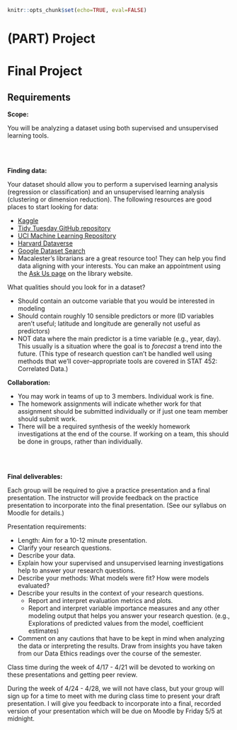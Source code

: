 ```r
knitr::opts_chunk$set(echo=TRUE, eval=FALSE)
```

# (PART) Project {-}

# Final Project {-}

## Requirements {-}

**Scope:**

You will be analyzing a dataset using both supervised and unsupervised learning tools.

<br><br>

**Finding data:**

Your dataset should allow you to perform a supervised learning analysis (regression or classification) and an unsupervised learning analysis (clustering or dimension reduction). The following resources are good places to start looking for data:

- [Kaggle](https://www.kaggle.com/datasets)
- [Tidy Tuesday GitHub repository](https://github.com/rfordatascience/tidytuesday)
- [UCI Machine Learning Repository](https://archive.ics.uci.edu/ml/datasets.php)
- [Harvard Dataverse](https://dataverse.harvard.edu/)
- [Google Dataset Search](https://datasetsearch.research.google.com/)
- Macalester's librarians are a great resource too! They can help you find data aligning with your interests. You can make an appointment using the [Ask Us page](https://www.macalester.edu/library/askus/) on the library website.

What qualities should you look for in a dataset?

- Should contain an outcome variable that you would be interested in modeling
- Should contain roughly 10 sensible predictors or more (ID variables aren't useful; latitude and longitude are generally not useful as predictors)
- NOT data where the main predictor is a time variable (e.g., year, day). This usually is a situation where the goal is to *forecast* a trend into the future. (This type of research question can't be handled well using methods that we'll cover--appropriate tools are covered in STAT 452: Correlated Data.)


**Collaboration:**

- You may work in teams of up to 3 members. Individual work is fine.
- The homework assignments will indicate whether work for that assignment should be submitted individually or if just one team member should submit work.
- There will be a required synthesis of the weekly homework investigations at the end of the course. If working on a team, this should be done in groups, rather than individually.

<br><br>

**Final deliverables:**

Each group will be required to give a practice presentation and a final presentation. The instructor will provide feedback on the practice presentation to incorporate into the final presentation. (See our syllabus on Moodle for details.)

Presentation requirements:

- Length: Aim for a 10-12 minute presentation.
- Clarify your research questions.
- Describe your data.
- Explain how your supervised and unsupervised learning investigations help to answer your research questions.
- Describe your methods: What models were fit? How were models evaluated?
- Describe your results in the context of your research questions.
    - Report and interpret evaluation metrics and plots.
    - Report and interpret variable importance measures and any other modeling output that helps you answer your research question. (e.g., Explorations of predicted values from the model, coefficient estimates)
- Comment on any cautions that have to be kept in mind when analyzing the data or interpreting the results. Draw from insights you have taken from our Data Ethics readings over the course of the semester.

Class time during the week of 4/17 - 4/21 will be devoted to working on these presentations and getting peer review.

During the week of 4/24 - 4/28, we will not have class, but your group will sign up for a time to meet with me during class time to present your draft presentation. I will give you feedback to incorporate into a final, recorded version of your presentation which will be due on Moodle by Friday 5/5 at midnight.

